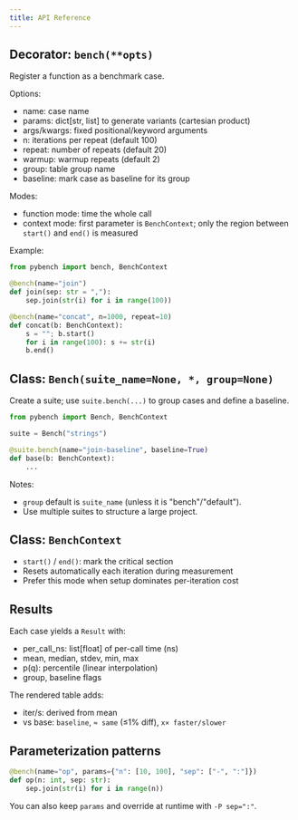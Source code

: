 ```yaml
---
title: API Reference
---
```


## Decorator: `bench(**opts)`

Register a function as a benchmark case.

Options:
- name: case name
- params: dict[str, list] to generate variants (cartesian product)
- args/kwargs: fixed positional/keyword arguments
- n: iterations per repeat (default 100)
- repeat: number of repeats (default 20)
- warmup: warmup repeats (default 2)
- group: table group name
- baseline: mark case as baseline for its group

Modes:
- function mode: time the whole call
- context mode: first parameter is `BenchContext`; only the region between `start()` and `end()` is measured

Example:
```python
from pybench import bench, BenchContext

@bench(name="join")
def join(sep: str = ","):
    sep.join(str(i) for i in range(100))

@bench(name="concat", n=1000, repeat=10)
def concat(b: BenchContext):
    s = ""; b.start()
    for i in range(100): s += str(i)
    b.end()
```

## Class: `Bench(suite_name=None, *, group=None)`

Create a suite; use `suite.bench(...)` to group cases and define a baseline.

```python
from pybench import Bench, BenchContext

suite = Bench("strings")

@suite.bench(name="join-baseline", baseline=True)
def base(b: BenchContext):
    ...
```

Notes:
- `group` default is `suite_name` (unless it is "bench"/"default").
- Use multiple suites to structure a large project.

## Class: `BenchContext`

- `start()` / `end()`: mark the critical section
- Resets automatically each iteration during measurement
- Prefer this mode when setup dominates per-iteration cost

## Results

Each case yields a `Result` with:
- per_call_ns: list[float] of per-call time (ns)
- mean, median, stdev, min, max
- p(q): percentile (linear interpolation)
- group, baseline flags

The rendered table adds:
- iter/s: derived from mean
- vs base: `baseline`, `≈ same` (≤1% diff), `x× faster/slower`

## Parameterization patterns

```python
@bench(name="op", params={"n": [10, 100], "sep": ["-", ":"]})
def op(n: int, sep: str):
    sep.join(str(i) for i in range(n))
```

You can also keep `params` and override at runtime with `-P sep=":"`.
